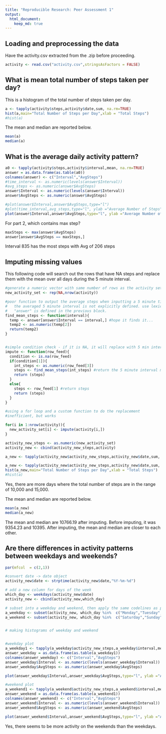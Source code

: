```yaml
---
title: "Reproducible Research: Peer Assessment 1"
output: 
  html_document:
    keep_md: true
---
```



## Loading and preprocessing the data

Have the activity.csv extracted from the .zip before proceeding.

```r
activity <- read.csv("activity.csv",stringsAsFactors = FALSE)
```



## What is mean total number of steps taken per day?

This is a histogram of the total number of steps taken per day.

```r
a <- tapply(activity$steps,activity$date,sum, na.rm=TRUE)
hist(a,main="Total Number of Steps per Day",xlab = "Total Steps")
#hist(a)
```

The mean and median are reported below.

```r
mean(a)
median(a)
```


## What is the average daily activity pattern?

```r
a0 <- tapply(activity$steps,activity$interval,mean, na.rm=TRUE)
answer = as.data.frame(as.table(a0)) 
colnames(answer) <- c("Interval","AvgSteps")
#time_interval <- as.numeric(levels(answer$Interval))
#avg_steps <- as.numeric(answer$AvgSteps)
answer$Interval <- as.numeric(levels(answer$Interval))
answer$AvgSteps <- as.numeric(answer$AvgSteps)

#plot(answer$Interval,answer$AvgSteps,type="l")
#plot(time_interval,avg_steps,type="l", ylab ="Average Number of Steps", xlab="")
plot(answer$Interval,answer$AvgSteps,type="l", ylab ="Average Number of Steps", xlab="", main="Average Daily Pattern")
```

For part 2, which contains max step?

```r
maxSteps <- max(answer$AvgSteps)
answer[answer$AvgSteps == maxSteps,]
```

Interval 835 has the most steps with Avg of 206 steps



## Imputing missing values

This following code will search out the rows that have NA steps and replace them with the mean over all days during the 5 minute interval.

```r

#generate a numeric vector with same number of rows as the activity set
new_activity_set <- rep(NA,nrow(activity))

#poor function to output the average steps when inputting a 5 minute time interval.
#   the averaged 5 minute interval is not explicitly defined. use lexical scoping
#   "answer" is defined in the previous block.
find_mean_steps <- function(interval){
  temp <- answer[answer$Interval == interval,] #hope it finds it...
  temp2 <- as.numeric(temp[2])
  return(temp2)
}


#simple condition check - if it is NA, it will replace with 5 min interval mean
impute <- function(row_feed){
  condition <- is.na(row_feed)
  if(condition[1]){
    int_steps <- as.numeric(row_feed[3])
    steps <- find_mean_steps(int_steps) #return the 5 minute interval mean
    return (steps)
  }
  else{
    steps <- row_feed[1] #return steps
    return (steps)
  }
}

#using a for loop and a custom function to do the replacement
#inefficient, but works

for(i in 1:nrow(activity)){
  new_activity_set[i] <- impute(activity[i,])
}

activity_new_steps <- as.numeric(new_activity_set)
activity_new <- cbind(activity_new_steps,activity)

a_new <- tapply(activity_new$activity_new_steps,activity_new$date,sum, na.rm=TRUE)

a_new <- tapply(activity_new$activity_new_steps,activity_new$date,sum, na.rm=TRUE)
hist(a_new,main="Total Number of Steps per Day",xlab = "Total Steps")
#hist(a)
```

Yes, there are more days where the total number of steps are in the range of 10,000 and 15,000.

The mean and median are reported below.

```r
mean(a_new)
median(a_new)
```


The mean and median are 10766.19 after imputing. Before imputing, it was 9354.23 and 10395. After imputing, the mean and median are closer to each other.



## Are there differences in activity patterns between weekdays and weekends?


```r
par(mfcol  = c(2,1))

#convert date -> date object
activity_new$date <- strptime(activity_new$date,"%Y-%m-%d")

# add a new column for days of the week
which_day <- weekdays(activity_new$date)
activity_new <- cbind(activity_new,which_day)

# subset into a weekday and weekend, then apply the same codelines as part 3
a_weekday <- subset(activity_new, which_day %in%  c("Monday","Tuesday","Wednesday","Thursday","Friday"))
a_weekend <- subset(activity_new, which_day %in%  c("Saturday","Sunday"))


# making histograms of weekday and weekend


#weekday plot
a_weekday1 <- tapply(a_weekday$activity_new_steps,a_weekday$interval,mean, na.rm=TRUE)
answer_weekday = as.data.frame(as.table(a_weekday1)) 
colnames(answer_weekday) <- c("Interval","AvgSteps")
answer_weekday$Interval <- as.numeric(levels(answer_weekday$Interval))
answer_weekday$AvgSteps <- as.numeric(answer_weekday$AvgSteps)

plot(answer_weekday$Interval,answer_weekday$AvgSteps,type="l", ylab ="Average Number of Steps", xlab="", main="Weekday Mean Steps")

#weekend plot
a_weekend1 <- tapply(a_weekend$activity_new_steps,a_weekend$interval,mean, na.rm=TRUE)
answer_weekend = as.data.frame(as.table(a_weekend1)) 
colnames(answer_weekend) <- c("Interval","AvgSteps")
answer_weekend$Interval <- as.numeric(levels(answer_weekend$Interval))
answer_weekend$AvgSteps <- as.numeric(answer_weekend$AvgSteps)

plot(answer_weekend$Interval,answer_weekend$AvgSteps,type="l", ylab ="Average Number of Steps", xlab="", main="Weekend Mean Steps")

```


Yes, there seems to be more activity on the weekends than the weekdays.
